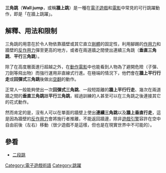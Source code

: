 '''三角跳'''（'''Wall jump'''，或稱'''牆上跳'''）是一種在[[電子遊戲|電子遊戲]]和[[電影|電影]]中常見的可行跳躍動作，即是「在牆上跳躍」。

== 解釋、用法和限制 ==
三角跳的用意在於令人物依靠牆壁或其它直立[[剛體|剛體]]的固定性，利用腳踢的[[作用力|作用力]]和牆壁的[[作用力|反作用力]]彈至更高的地方，或者在兩道牆之間使出連續三角跳（'''垂直三角跳'''、'''平行三角跳'''）。

除了在高度層面進行超越之外，在[[動作電影|動作電影]]中也能看到人物為了避開危險（子彈、刀劍等飛出物）而強行運用非直線式行進。在極端的情況下，他們會在'''牆上平行行走'''或'''回彈式三角跳'''後做出[[空翻|空翻]]的動作。

正常人一般能夠使出一次'''回彈式三角跳'''、一段短距離的'''牆上平行行走'''、幾次在兩道牆之間的'''垂直三角跳'''跟'''平行三角跳'''，經過訓練的人甚至可以在三角跳之後連接其它的花式動作。

然而肯定的是，沒有人可以在單面的牆壁上使出'''連續三角跳'''以及'''牆上垂直行走'''，這是因為牆壁的[[作用力|反作用力]]會將施行者推離，不能返回牆邊，除非[[遊戲引擎|遊戲引擎]]容許在空中自由前後（左右）移動（很少遊戲不是這樣，但也是在現實世界中不可能的）。

== 參看 ==
*[[二段跳|二段跳]]

{{Game Jumps}}

[[Category:電子遊戲術語|Category:電子遊戲術語]]
[[Category:跳躍|Category:跳躍]]